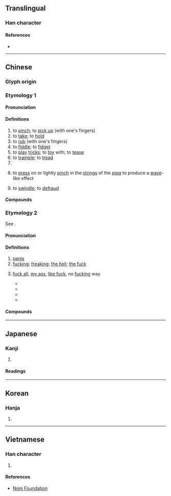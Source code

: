 {{also|拈|捻}}
{{character info/new}}
==Translingual==

===Han character===
{{Han char|rn=64|rad=手|as=12|sn=15|four=53033|canj=QBKF|ids=⿰扌然}}

====References====
* {{Han ref|kx=0454.230|dkj=12713|dj=0804.030|hdz=31961.050|uh=649A|ud=25754|bh=BCBF|bd=48319}}

----

==Chinese==

===Glyph origin===
{{Han etym}}

===Etymology 1===
{{zh-forms|alt=捻}}

====Pronunciation====
{{zh-pron
|m=niǎn
|c=nan2,nin2,nin5
|mn=lián
|mc=y
|oc=y
|cat=v
}}

====Definitions====
{{zh-hanzi}}

# to [[pinch]]; to [[pick up]] (with one's fingers)
# to [[take]]; to [[hold]]
# to [[rub]] (with one's fingers)
# to [[fiddle]]; to [[fidget]]
# to [[play]] [[tricks]]; to [[toy]] with; to [[tease]]
# to [[trample]]; to [[tread]]
# {{zh-alt-form|攆|to [[expel]]; to [[drive out]]}}
# {{lb|zh|music}} to [[press]] on or lightly [[pinch]] in the [[string]]s of the ''[[pipa]]'' to produce a [[wave]]-like effect
# {{lb|zh|Min Nan}} to [[swindle]]; to [[defraud]]

====Compounds====
{{zh-der|撚手|加撚|吃醋撚酸|撚錢|撚酸|撚指|撚靶兒|撚分子|輕攏慢撚|紙撚兒}}

===Etymology 2===
{{zh-forms|alt=𡳞,𨶙}}
See {{zh-l|*𡳞}}.

====Pronunciation====
{{zh-pron
|c=lan2
|cat=n,part
}}

====Definitions====
{{zh-hanzi}} {{tlb|zh|Cantonese|vulgar}}

# [[penis]] {{zh-mw|c:條|c:轆}}
# [[fucking]]; [[freaking]]; [[the hell]]; [[the fuck]]
# {{n-g|(Negates the meaning of the sentence)}} [[fuck all]], [[my ass]], [[like fuck]], no [[fucking]] way
#* {{zh-x|你 識 條 撚{lan2}！|You know '''fuck all'''!|C}} 
#* {{zh-x|關 你 撚{lan2} 事！|'''None''' of your '''fucking''' business!|C}}
#* {{zh-x|你 有 撚{lan2} 用！|You are of '''fuck all''' use!|C}} 
#* {{zh-x|道 條 撚{lan2} 歉{hip3}！|Apologize '''my ass'''!/'''Like fuck''' I will apologize!|C}}

====Compounds====
{{zh-der|含撚|把撚|關……撚事|有撚用|冇撚用|撚樣|乜撚嘢|大撚晒|撚就|罷撚就|毒撚|撚屌|條撚|麻撚煩|多撚謝|戇撚鳩|戇撚鳩鳩|扮撚晒嘢|好撚嘢|巴撚閉}}

----

==Japanese==

===Kanji===
{{ja-kanji|grade=|rs=手12}}

# {{defn|lang=ja|sort=手12}}

====Readings====
{{ja-readings
|on=ねん
|kun=ひね-る, よ-る, よ-り
}}

----

==Korean==

===Hanja===
{{ko-hanja/new|비틀다|비틀|년||연}}

# {{defn|lang=ko|sort=手12}}

----

==Vietnamese==

===Han character===
{{vi-readings|rs=手12|hanviet=niệm}}

# {{defn|lang=vi|sort=手12}}

====References====
* [http://nomfoundation.org/common/nom_details.php?codepoint=649a Nom Foundation]